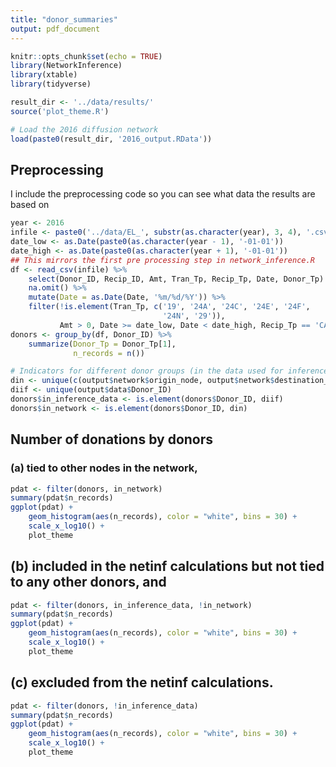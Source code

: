```yaml
---
title: "donor_summaries"
output: pdf_document
---
```


```r
knitr::opts_chunk$set(echo = TRUE)
library(NetworkInference)
library(xtable)
library(tidyverse)

result_dir <- '../data/results/'
source('plot_theme.R')

# Load the 2016 diffusion network
load(paste0(result_dir, '2016_output.RData'))
```

## Preprocessing

I include the preprocessing code so you can see what data the results are based on
```r
year <- 2016
infile <- paste0('../data/EL_', substr(as.character(year), 3, 4), '.csv')
date_low <- as.Date(paste0(as.character(year - 1), '-01-01'))
date_high <- as.Date(paste0(as.character(year + 1), '-01-01'))
## This mirrors the first pre processing step in network_inference.R
df <- read_csv(infile) %>%
    select(Donor_ID, Recip_ID, Amt, Tran_Tp, Recip_Tp, Date, Donor_Tp) %>%
    na.omit() %>%
    mutate(Date = as.Date(Date, '%m/%d/%Y')) %>%
    filter(!is.element(Tran_Tp, c('19', '24A', '24C', '24E', '24F', 
                                  '24N', '29')),
           Amt > 0, Date >= date_low, Date < date_high, Recip_Tp == 'CAND')
donors <- group_by(df, Donor_ID) %>%
    summarize(Donor_Tp = Donor_Tp[1],
              n_records = n())

# Indicators for different donor groups (in the data used for inference and in the network (i.e. being tied to other donors))
din <- unique(c(output$network$origin_node, output$network$destination_node))
diif <- unique(output$data$Donor_ID)
donors$in_inference_data <- is.element(donors$Donor_ID, diif)
donors$in_network <- is.element(donors$Donor_ID, din)
```

## Number of donations by donors

### (a) tied to other nodes in the network, 
```r
pdat <- filter(donors, in_network)
summary(pdat$n_records)
ggplot(pdat) +
    geom_histogram(aes(n_records), color = "white", bins = 30) + 
    scale_x_log10() +
    plot_theme
```

## (b) included in the netinf calculations but not tied to any other donors, and 

```r
pdat <- filter(donors, in_inference_data, !in_network)
summary(pdat$n_records)
ggplot(pdat) +
    geom_histogram(aes(n_records), color = "white", bins = 30) + 
    scale_x_log10() +
    plot_theme
```

## (c) excluded from the netinf calculations. 
```r
pdat <- filter(donors, !in_inference_data)
summary(pdat$n_records)
ggplot(pdat) +
    geom_histogram(aes(n_records), color = "white", bins = 30) + 
    scale_x_log10() +
    plot_theme
```